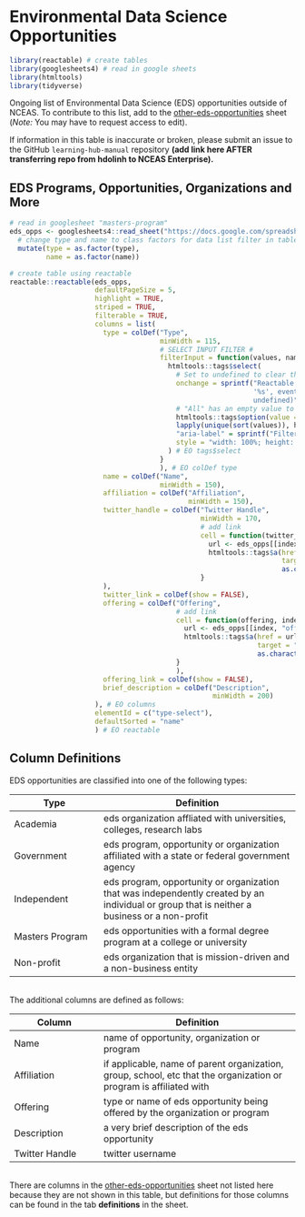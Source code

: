 # Environmental Data Science Opportunities {.unnumbered}

```r
library(reactable) # create tables
library(googlesheets4) # read in google sheets
library(htmltools)
library(tidyverse)
```

Ongoing list of Environmental Data Science (EDS) opportunities outside of NCEAS. To contribute to this list, add to the [other-eds-opportunities](https://docs.google.com/spreadsheets/d/1y5_7cpGG1eb56cnMZl9sb-AbfaSCc3hidZjs5L7VZoA/edit?usp=sharing) sheet (*Note:* You may have to request access to edit).

If information in this table is inaccurate or broken, please submit an issue to the GitHub `learning-hub-manual` repository **(add link here AFTER transferring repo from hdolinh to NCEAS Enterprise).**

## EDS Programs, Opportunities, Organizations and More

```r
# read in googlesheet "masters-program"
eds_opps <- googlesheets4::read_sheet("https://docs.google.com/spreadsheets/d/1y5_7cpGG1eb56cnMZl9sb-AbfaSCc3hidZjs5L7VZoA/edit?usp=sharing", sheet = "eds-opps") %>% 
  # change type and name to class factors for data list filter in table
  mutate(type = as.factor(type),
         name = as.factor(name))
```

```r
# create table using reactable
reactable::reactable(eds_opps,
                     defaultPageSize = 5,
                     highlight = TRUE,
                     striped = TRUE,
                     filterable = TRUE,
                     columns = list(
                       type = colDef("Type",
                                     minWidth = 115,
                                     # SELECT INPUT FILTER #
                                     filterInput = function(values, name) {
                                       htmltools::tags$select(
                                         # Set to undefined to clear the filter
                                         onchange = sprintf("Reactable.setFilter('type-select',
                                                            '%s', event.target.value ||
                                                            undefined)", name),
                                         # "All" has an empty value to clear the filter, and is the default option
                                         htmltools::tags$option(value = "", "All"),
                                         lapply(unique(sort(values)), htmltools::tags$option),
                                         "aria-label" = sprintf("Filter %s", name),
                                         style = "width: 100%; height: 28px;"
                                       ) # EO tags$select
                                     }
                                     ), # EO colDef type
                       name = colDef("Name",
                                     minWidth = 150),
                       affiliation = colDef("Affiliation",
                                            minWidth = 150),
                       twitter_handle = colDef("Twitter Handle",
                                               minWidth = 170,
                                               # add link
                                               cell = function(twitter_handle, index) {
                                                 url <- eds_opps[[index, "twitter_link"]]
                                                 htmltools::tags$a(href = url,
                                                                   target = "_blank",
                                                                   as.character(twitter_handle))
                                               }
                       ), 
                       twitter_link = colDef(show = FALSE),
                       offering = colDef("Offering",
                                         # add link
                                         cell = function(offering, index) {
                                           url <- eds_opps[[index, "offering_link"]]
                                           htmltools::tags$a(href = url,
                                                             target = "_blank",
                                                             as.character(offering))
                                         }
                                         ),
                       offering_link = colDef(show = FALSE),
                       brief_description = colDef("Description", 
                                                  minWidth = 200)
                     ), # EO columns
                     elementId = c("type-select"),
                     defaultSorted = "name"
                     ) # EO reactable


```

## Column Definitions

EDS opportunities are classified into one of the following types:

::: {.border}
| **Type**        | **Definition**                                                                                                                               |
|-----------------------|-------------------------------------------------|
| Academia        | eds organization affliated with universities, colleges, research labs                                                                        |
| Government      | eds program, opportunity or organization affiliated with a state or federal government agency                                                |
| Independent     | eds program, opportunity or organization that was independently created by an individual or group that is neither a business or a non-profit |
| Masters Program | eds opportunities with a formal degree program at a college or university                                                                    |
| Non-profit      | eds organization that is mission-driven and a non-business entity                                                                            |
:::

[The additional columns are defined as follows:]{style="display:inline-block; margin-top:1rem; margin-bottom:0rem;"}

::: {.border}
| Column         | Definition                                                                                                         |
|-----------------------|-------------------------------------------------|
| Name           | name of opportunity, organization or program                                                                       |
| Affiliation    | if applicable, name of parent organization, group, school, etc that the organization or program is affiliated with |
| Offering       | type or name of eds opportunity being offered by the organization or program                                       |
| Description    | a very brief description of the eds opportunity                                                                    |
| Twitter Handle | twitter username                                                                                           |
:::


[There are columns in the [other-eds-opportunities](https://docs.google.com/spreadsheets/d/1y5_7cpGG1eb56cnMZl9sb-AbfaSCc3hidZjs5L7VZoA/edit?usp=sharing) sheet not listed here because they are not shown in this table, but definitions for those columns can be found in the tab **definitions** in the sheet.]{style="display:inline-block; margin-top:1rem; margin-bottom:0rem;"}
